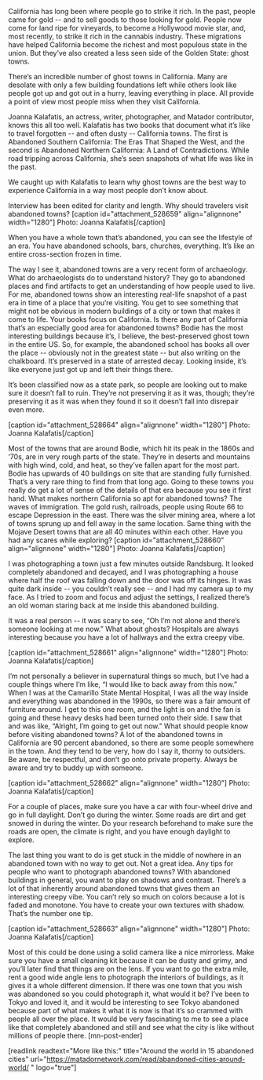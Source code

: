 California has long been where people go to strike it rich. In the past, people came for gold -- and to sell goods to those looking for gold. People now come for land ripe for vineyards, to become a Hollywood movie star, and, most recently, to strike it rich in the cannabis industry. These migrations have helped California become the richest and most populous state in the union. But they’ve also created a less seen side of the Golden State: ghost towns.

There’s an incredible number of ghost towns in California. Many are desolate with only a few building foundations left while others look like people got up and got out in a hurry, leaving everything in place. All provide a point of view most people miss when they visit California.

Joanna Kalafatis, an actress, writer, photographer, and Matador contributor, knows this all too well. Kalafatis has two books that document what it’s like to travel forgotten -- and often dusty -- California towns. The first is Abandoned Southern California: The Eras That Shaped the West, and the second is Abandoned Northern California: A Land of Contradictions. While road tripping across California, she’s seen snapshots of what life was like in the past.

We caught up with Kalafatis to learn why ghost towns are the best way to experience California in a way most people don’t know about.

Interview has been edited for clarity and length.
Why should travelers visit abandoned towns?
[caption id="attachment_528659" align="alignnone" width="1280"] Photo: Joanna Kalafatis[/caption]

When you have a whole town that’s abandoned, you can see the lifestyle of an era. You have abandoned schools, bars, churches, everything. It’s like an entire cross-section frozen in time.

The way I see it, abandoned towns are a very recent form of archaeology. What do archaeologists do to understand history? They go to abandoned places and find artifacts to get an understanding of how people used to live. For me, abandoned towns show an interesting real-life snapshot of a past era in time of a place that you’re visiting. You get to see something that might not be obvious in modern buildings of a city or town that makes it come to life.
Your books focus on California. Is there any part of California that’s an especially good area for abandoned towns?
Bodie has the most interesting buildings because it’s, I believe, the best-preserved ghost town in the entire US. So, for example, the abandoned school has books all over the place -- obviously not in the greatest state -- but also writing on the chalkboard. It’s preserved in a state of arrested decay. Looking inside, it’s like everyone just got up and left their things there.

It’s been classified now as a state park, so people are looking out to make sure it doesn’t fall to ruin. They’re not preserving it as it was, though; they’re preserving it as it was when they found it so it doesn’t fall into disrepair even more.

[caption id="attachment_528664" align="alignnone" width="1280"] Photo: Joanna Kalafatis[/caption]

Most of the towns that are around Bodie, which hit its peak in the 1860s and ‘70s, are in very rough parts of the state. They’re in deserts and mountains with high wind, cold, and heat, so they’ve fallen apart for the most part. Bodie has upwards of 40 buildings on site that are standing fully furnished. That’s a very rare thing to find from that long ago. Going to these towns you really do get a lot of sense of the details of that era because you see it first hand.
What makes northern California so apt for abandoned towns?
The waves of immigration. The gold rush, railroads, people using Route 66 to escape Depression in the east. There was the silver mining area, where a lot of towns sprung up and fell away in the same location. Same thing with the Mojave Desert towns that are all 40 minutes within each other.
Have you had any scares while exploring?
[caption id="attachment_528660" align="alignnone" width="1280"] Photo: Joanna Kalafatis[/caption]

I was photographing a town just a few minutes outside Randsburg. It looked completely abandoned and decayed, and I was photographing a house where half the roof was falling down and the door was off its hinges. It was quite dark inside -- you couldn’t really see -- and I had my camera up to my face. As I tried to zoom and focus and adjust the settings, I realized there’s an old woman staring back at me inside this abandoned building.

It was a real person -- it was scary to see, “Oh I’m not alone and there’s someone looking at me now.”
What about ghosts?
Hospitals are always interesting because you have a lot of hallways and the extra creepy vibe.

[caption id="attachment_528661" align="alignnone" width="1280"] Photo: Joanna Kalafatis[/caption]

I’m not personally a believer in supernatural things so much, but I’ve had a couple things where I’m like, “I would like to back away from this now.” When I was at the Camarillo State Mental Hospital, I was all the way inside and everything was abandoned in the 1990s, so there was a fair amount of furniture around. I get to this one room, and the light is on and the fan is going and these heavy desks had been turned onto their side. I saw that and was like, “Alright, I’m going to get out now.”
What should people know before visiting abandoned towns?
A lot of the abandoned towns in California are 90 percent abandoned, so there are some people somewhere in the town. And they tend to be very, how do I say it, thorny to outsiders. Be aware, be respectful, and don’t go onto private property. Always be aware and try to buddy up with someone.

[caption id="attachment_528662" align="alignnone" width="1280"] Photo: Joanna Kalafatis[/caption]

For a couple of places, make sure you have a car with four-wheel drive and go in full daylight. Don’t go during the winter. Some roads are dirt and get snowed in during the winter. Do your research beforehand to make sure the roads are open, the climate is right, and you have enough daylight to explore.

The last thing you want to do is get stuck in the middle of nowhere in an abandoned town with no way to get out. Not a great idea.
Any tips for people who want to photograph abandoned towns?
With abandoned buildings in general, you want to play on shadows and contrast. There’s a lot of that inherently around abandoned towns that gives them an interesting creepy vibe. You can’t rely so much on colors because a lot is faded and monotone. You have to create your own textures with shadow. That’s the number one tip.

[caption id="attachment_528663" align="alignnone" width="1280"] Photo: Joanna Kalafatis[/caption]

Most of this could be done using a solid camera like a nice mirrorless. Make sure you have a small cleaning kit because it can be dusty and grimy, and you’ll later find that things are on the lens. If you want to go the extra mile, rent a good wide angle lens to photograph the interiors of buildings, as it gives it a whole different dimension.
If there was one town that you wish was abandoned so you could photograph it, what would it be?
I’ve been to Tokyo and loved it, and it would be interesting to see Tokyo abandoned because part of what makes it what it is now is that it’s so crammed with people all over the place. It would be very fascinating to me to see a place like that completely abandoned and still and see what the city is like without millions of people there. [mn-post-ender]

[readlink readtext="More like this:" title="Around the world in 15 abandoned cities" url="https://matadornetwork.com/read/abandoned-cities-around-world/ " logo="true"]